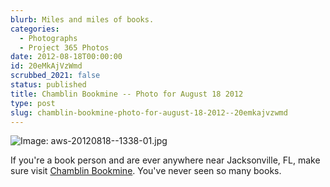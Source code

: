 ```yaml
---
blurb: Miles and miles of books.
categories:
  - Photographs
  - Project 365 Photos
date: 2012-08-18T00:00:00
id: 20eMkAjVzWmd
scrubbed_2021: false
status: published
title: Chamblin Bookmine -- Photo for August 18 2012
type: post
slug: chamblin-bookmine-photo-for-august-18-2012--20emkajvzwmd
---
```


![Image: aws-20120818--1338-01.jpg](/aws-20120818--1338-01.jpg)

If you're a book person and are ever anywhere near Jacksonville, FL, make sure visit [Chamblin Bookmine](http://chamblinbookmine.com/). You've never seen so many books.